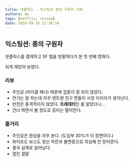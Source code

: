 ```yaml
---
title: 넷플릭스 - 익스팅션 종의 구원자 리뷰
authors: me
tags: [netflix, review]
date: 2018-09-16 21:30:54
---
```



## 익스팅션: 종의 구원자

넷플릭스를 결제하고 SF 탭을 방황하다가 본 첫 번째 영화다.

<ReactPlayer
  src="https://www.youtube.com/watch?v=NNuIXqJGAqA"
  controls
  pip
  playsInline
/>

되게 재밌어 보였다.

### 리뷰

- 주인공 (마이클 페나) 때문에 집중이 잘 되지 않았다.
- 연기는 잘 하는데 자꾸 엔트맨 친구 짠돌이 사장 이미지가 생각난다.
- 반전은 충격적이지 않았다. **프레데터**인 줄 알았더니...
- 건너 뛰면서 볼 정도로 흥미는 떨어진다.

### 줄거리

- 주인공은 환상을 자주 본다. (도입부 30%가 이 장면이다.)
- 와이프도 보스도 정신 착란과 불면증으로 의심해 안 믿어준다.
- 결국 실제로 일어났다.
- 열린 결말
